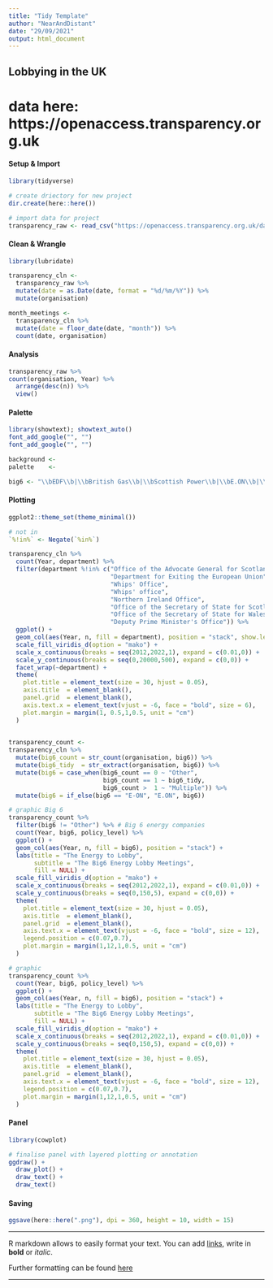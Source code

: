 ```yaml
---
title: "Tidy Template"
author: "NearAndDistant"
date: "29/09/2021"
output: html_document
---
```


##  Lobbying in the UK

# data here: https://openaccess.transparency.org.uk

#### Setup & Import
```r
library(tidyverse)

# create driectory for new project
dir.create(here::here())

# import data for project
transparency_raw <- read_csv("https://openaccess.transparency.org.uk/data/iw_uk.csv")

```

#### Clean & Wrangle
```r
library(lubridate)

transparency_cln <-
  transparency_raw %>%
  mutate(date = as.Date(date, format = "%d/%m/%Y")) %>%
  mutate(organisation)

month_meetings <-
  transparency_cln %>%
  mutate(date = floor_date(date, "month")) %>%
  count(date, organisation)

```

#### Analysis
```r

transparency_raw %>%
count(organisation, Year) %>%
  arrange(desc(n)) %>%
  view()

```

#### Palette
```r
library(showtext); showtext_auto()
font_add_google("", "")
font_add_google("", "")

background <- 
palette    <- 

```

```r

big6 <- "\\bEDF\\b|\\bBritish Gas\\b|\\bScottish Power\\b|\\bE.ON\\b|\\bNpower\\b|\\bSSE\\b"

```

#### Plotting
```r
ggplot2::theme_set(theme_minimal())

# not in
`%!in%` <- Negate(`%in%`)

transparency_cln %>%
  count(Year, department) %>%
  filter(department %!in% c("Office of the Advocate General for Scotland",
                            "Department for Exiting the European Union",
                            "Whips' Office",
                            "Whips' office",
                            "Northern Ireland Office",
                            "Office of the Secretary of State for Scotland",
                            "Office of the Secretary of State for Wales",
                            "Deputy Prime Minister's Office")) %>%
  ggplot() +
  geom_col(aes(Year, n, fill = department), position = "stack", show.legend = FALSE) +
  scale_fill_viridis_d(option = "mako") +
  scale_x_continuous(breaks = seq(2012,2022,1), expand = c(0.01,0)) +
  scale_y_continuous(breaks = seq(0,20000,500), expand = c(0,0)) +
  facet_wrap(~department) +
  theme(
    plot.title = element_text(size = 30, hjust = 0.05),
    axis.title  = element_blank(),
    panel.grid  = element_blank(),
    axis.text.x = element_text(vjust = -6, face = "bold", size = 6),
    plot.margin = margin(1, 0.5,1,0.5, unit = "cm")
  )
  

transparency_count <- 
transparency_cln %>%
  mutate(big6_count = str_count(organisation, big6)) %>% 
  mutate(big6_tidy  = str_extract(organisation, big6)) %>%
  mutate(big6 = case_when(big6_count == 0 ~ "Other",
                          big6_count == 1 ~ big6_tidy,
                          big6_count >  1 ~ "Multiple")) %>%
  mutate(big6 = if_else(big6 == "E-ON", "E.ON", big6))

# graphic Big 6
transparency_count %>%
  filter(big6 != "Other") %>% # Big 6 energy companies
  count(Year, big6, policy_level) %>%
  ggplot() +
  geom_col(aes(Year, n, fill = big6), position = "stack") +
  labs(title = "The Energy to Lobby",
       subtitle = "The Big6 Energy Lobby Meetings",
       fill = NULL) +
  scale_fill_viridis_d(option = "mako") +
  scale_x_continuous(breaks = seq(2012,2022,1), expand = c(0.01,0)) +
  scale_y_continuous(breaks = seq(0,150,5), expand = c(0,0)) +
  theme(
    plot.title = element_text(size = 30, hjust = 0.05),
    axis.title  = element_blank(),
    panel.grid  = element_blank(),
    axis.text.x = element_text(vjust = -6, face = "bold", size = 12),
    legend.position = c(0.07,0.7),
    plot.margin = margin(1,12,1,0.5, unit = "cm")
  )

# graphic
transparency_count %>%
  count(Year, big6, policy_level) %>%
  ggplot() +
  geom_col(aes(Year, n, fill = big6), position = "stack") +
  labs(title = "The Energy to Lobby",
       subtitle = "The Big6 Energy Lobby Meetings",
       fill = NULL) +
  scale_fill_viridis_d(option = "mako") +
  scale_x_continuous(breaks = seq(2012,2022,1), expand = c(0.01,0)) +
  scale_y_continuous(breaks = seq(0,150,5), expand = c(0,0)) +
  theme(
    plot.title = element_text(size = 30, hjust = 0.05),
    axis.title  = element_blank(),
    panel.grid  = element_blank(),
    axis.text.x = element_text(vjust = -6, face = "bold", size = 12),
    legend.position = c(0.07,0.7),
    plot.margin = margin(1,12,1,0.5, unit = "cm")
  )

```

#### Panel
```r
library(cowplot)

# finalise panel with layered plotting or annotation
ggdraw() +
  draw_plot() +
  draw_text() +
  draw_text()

```

#### Saving
```r

ggsave(here::here(".png"), dpi = 360, height = 10, width = 15)

```

***

R markdown allows to easily format your text. You can add [links](www.r-graph-gallery.com), write in **bold** or *italic*.

Further formatting can be found [here](https://holtzy.github.io/Pimp-my-rmd/)

***